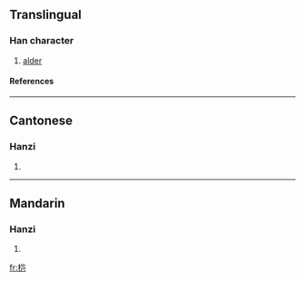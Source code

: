 {{see|榿}}

==Translingual==
===Han character===
{{Han char|rn=75|rad=木|as=06|sn=10|four=|canj=木山尸山 (DUSU)}}
# [[alder]]
====References====
{{Han ref|kx=0526.211|hdz=21199.060|uh=6864|ud=26724}}

----
==Cantonese==
===Hanzi===
{{yue-hanzi|jyut=|y=kei1}}
# {{defn|Cantonese}}

----
==Mandarin==
===Hanzi===
{{cmn-hanzi|tra=榿|pin=[[gùi]] (gui4), [[huì]] (hui4), [[qī]] (qi1)|wg=kuei<sup>4</sup>, hui<sup>4</sup>, ch'i<sup>1</sup>}}
# {{defn|Mandarin}}

[[fr:桤]]